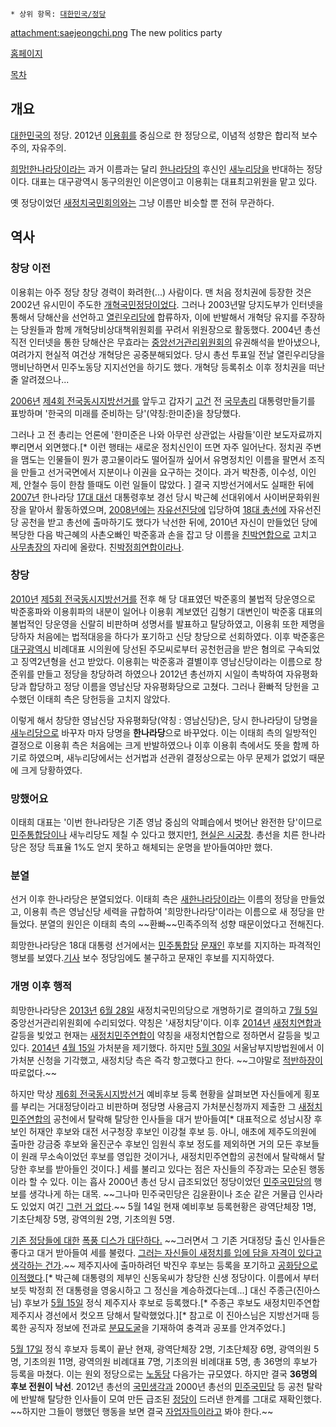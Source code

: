  * 상위 항목: [[대한민국/정당]]
attachment:saejeongchi.png
The new politics party

[http://newpolitics.co.kr/ 홈페이지]

[[목차]]
== 개요 ==
[[대한민국]]의 정당. 2012년 [[이용휘]]를 중심으로 한 정당으로, 이념적 성향은 합리적 보수주의, 자유주의.

[[희망!한나라당]]이라는 과거 이름과는 달리 [[한나라당]]의 후신인 [[새누리당]]을 반대하는 정당이다. 대표는 대구광역시 동구의원인 이은영이고 이용휘는 대표최고위원을 맡고 있다.

옛 정당이었던 [[새정치국민회의]]와는 그냥 이름만 비슷할 뿐 전혀 무관하다.

== 역사 ==
=== 창당 이전 ===
이용휘는 아주 정당 창당 경력이 화려한(...) 사람이다. 맨 처음 정치권에 등장한 것은 2002년 유시민이 주도한 [[개혁국민정당]]이었다. 그러나 2003년말 당지도부가  인터넷을 통해서 당해산을 선언하고 [[열린우리당]]에 합류하자, 이에 반발해서 개혁당 유지를 주장하는 당원들과 함께 개혁당비상대책위원회를 꾸려서 위원장으로 활동했다. 2004년 총선직전 인터넷을 통한 당해산은 무효라는 [[중앙선거관리위원회]]의 유권해석을 받아냈으나, 여려가지 현실적 여건상 개혁당은 공중분해되었다. 당시 총선 투표일 전날 열린우리당을 맹비난하면서 민주노동당 지지선언을 하기도 했다. 개혁당 등록취소 이후 정치권을 떠난줄 알려졌으나...

[[2006년]] [[제4회 전국동시지방선거]]를 앞두고 갑자기  [[고건]] 전 [[국무총리]] 대통령만들기를 표방하며 '한국의 미래를 준비하는 당'(약칭:한미준)을 창당했다. 

그러나 고 전 총리는 언론에 '한미준은 나와 아무런 상관없는 사람들'이란 보도자료까지 뿌리면서 외면했다.[* 이런 행태는 새로운 정치신인이 뜨면 자주 일어난다. 정치권 주변을 맴도는 인물들이 뭔가 콩고물이라도 떨어질까 싶어서 유명정치인 이름을 팔면서 조직을 만들고 선거국면에서 지분이나 이권을 요구하는 것이다. 과거 박찬종, 이수성, 이인제, 안철수 등이 한참 뜰때도 이런 일들이 많았다. ] 결국 지방선거에서도 실패한 뒤에 [[2007년]] 한나라당 [[17대 대선]] 대통령후보 경선 당시 박근혜 선대위에서 사이버문화위원장을 맡아서 활동하였으며, [[2008년]]에는 [[자유선진당]]에 입당하여 [[18대 총선]]에 자유선진당 공천을 받고 총선에 출마하기도 했다가 낙선한 뒤에, 2010년 자신이 만들었던 당에 복당한 다음 박근혜의 사촌오빠인 박준홍과 손을 잡고 당 이름을 [[친박연합]]으로 고치고 [[사무총장]]의 자리에 올랐다. 친[[박정희]]연합이라나. 

=== 창당 ===
[[2010년]] [[제5회 전국동시지방선거]]를 전후 해 당 대표였던 박준홍의 불법적 당운영으로 박준홍파와 이용휘파의 내분이 일어나 이용휘 계보였던 김형기 대변인이 박준홍 대표의 불법적인 당운영을 신랄히 비판하며 성명서를 발표하고 탈당하였고, 이용휘 또한 제명을 당하자 처음에는 법적대응을 하다가 포기하고 신당 창당으로 선회하였다. 이후 박준홍은 [[대구광역시]] 비례대표 시의원에 당선된 주모씨로부터 공천헌금을 받은 혐의로 구속되었고 징역2년형을 선고 받았다. 이용휘는 박준홍과 결별이후 영남신당이라는 이름으로 창준위를 만들고 정당을 창당하려 하였으나 2012년 총선까지 시일이 촉박하여 자유평화당과 합당하고 정당 이름을 영남신당 자유평화당으로 고쳤다. 그러나 환빠적 당헌을 고수했던 이태희 측은 당헌등을 고치지 않았다.

이렇게 해서 창당한 영남신당 자유평화당(약칭 : 영남신당)은, 당시 한나라당이 당명을 [[새누리당]]으로 바꾸자 마자 당명을 '''한나라당'''으로 바꾸었다. 이는 이태희 측의 일방적인 결정으로 이용휘 측은 처음에는 크게 반발하였으나 이후 이용휘 측에서도 뜻을 함께 하기로 하였으며, 새누리당에서는 선거법과 선관위 결정상으로는 아무 문제가 없었기 때문에 크게 당황하였다.

=== 망했어요 ===
이태희 대표는 '이번 한나라당은 기존 영남 중심의 악폐습에서 벗어난 완전한 당'이므로 [[민주통합당]]이나 새누리당도 제칠 수 있다고 했지만[http://weekly.khan.co.kr/khnm.html?mode=view&code=115&artid=201203131802191 1], [[현실은 시궁창]]. 총선을 치른 한나라당은 정당 득표율 1%도 얻지 못하고 해체되는 운명을 받아들여야만 했다.

=== 분열 ===
선거 이후 한나라당은 분열되었다. 이태희 측은 [[새한나라당]]이라는 이름의 정당을 만들었고, 이용휘 측은 영남신당 세력을 규합하여 '희망한나라당'이라는 이름으로 새 정당을 만들었다. 분열의 원인은 이태희 측의 ~~환빠~~민족주의적 성향 때문이었다고 전해진다.

희망한나라당은 18대 대통령 선거에서는 [[민주통합당]] [[문재인]] 후보를 지지하는 파격적인 행보를 보였다.[http://www.breaknews.com/sub_read.html?uid=242425&section=sc1 기사] 보수 정당임에도 불구하고 문재인 후보를 지지하였다.

=== 개명 이후 행적 ===
희망한나라당은 [[2013년]] [[6월 28일]] 새정치국민의당으로 개명하기로 결의하고 [[7월 5일]] 중앙선거관리위원회에 수리되었다. 약칭은 '새정치당'이다. 이후 [[2014년]] [[새정치연합]]과 갈등을 빚었고 현재는 [[새정치민주연합]]이 약칭을 새정치연합으로 정하면서 갈등을 빚고 있다. [[2014년]] [[4월 15일]] 가처분을 제기했다. 하지만 [[5월 30일]] 서울남부지방법원에서 이 가처분 신청을 기각했고, 새정치당 측은 즉각 항고했다고 한다. ~~그야말로 [[적반하장]]이 따로없다.~~

하지만 막상 [[제6회 전국동시지방선거]] 예비후보 등록 현황을 살펴보면 자신들에게 횡포를 부리는 거대정당이라고 비판하며 정당명 사용금지 가처분신청까지 제출한 그 [[새정치민주연합]]의 공천에서 탈락해 탈당한 인사들을 대거 받아들여[* 대표적으로 성남시장 후보인 허재안 후보와 대전 서구청장 후보인 이강철 후보 등. 아니, 애초에 제주도의원에 출마한 강금중 후보와 울진군수 후보인 임원식 후보 정도를 제외하면 거의 모든 후보들이 원래 무소속이었던 후보를 영입한 것이거나, 새정치민주연합의 공천에서 탈락해서 탈당한 후보를 받아들인 것이다.] 세를 불리고 있다는 점은 자신들의 주장과는 모순된 행동이라 할 수 있다. 이는 흡사 2000년 총선 당시 급조되었던 정당이었던 [[민주국민당(2000년)|민주국민당]]의 행보를 생각나게 하는 대목. ~~그나마 민주국민당은 김윤환이나 조순 같은 거물급 인사라도 있었지 여긴 [[그런 거 없다]].~~ 5월 14일 현재 예비후보 등록현황은 광역단체장 1명, 기초단체장 5명, 광역의원 2명, 기초의원 5명.

[http://www.newscj.com/news/articleView.html?idxno=239208 기존 정당들에 대한] [http://www.goodmorningcc.com/news/articleView.html?idxno=17028 폭풍 디스가 대단하다.] ~~그러면서 그 기존 거대정당 출신 인사들은 좋다고 대거 받아들여 세를 불렸다. [[적반하장|그러는 자신들이 새정치를 입에 담을 자격이 있다고 생각하는 건가]].~~ 제주지사에 출마하려던 박진우 후보는 등록을 포기하고 [http://news.naver.com/main/read.nhn?mode=LSD&mid=sec&sid1=100&oid=396&aid=0000202679 공화당으로 이적했다].[* 박근혜 대통령의 제부인 신동욱씨가 창당한 신생 정당이다. 이름에서 부터 보듯 박정희 전 대통령을 영웅시하고 그 정신을 계승하겠다는데...] 대신 주종근(진아스님) 후보가 [[5월 15일]] 정식 제주지사 후보로 등록했다.[* 주종근 후보도 새정치민주연합 제주지사 경선에서 컷오프 당해서 탈락했었다.][* 참고로 이 진아스님은 지방선거때 등록한 공직자 정보에 전과로 [https://pbs.twimg.com/media/BowyNzgIYAA8IjV.jpg:large 분묘도굴]을 기재하여 충격과 공포를 안겨주었다.]

[[5월 17일]] 정식 후보자 등록이 끝난 현재, 광역단체장 2명, 기초단체장 6명, 광역의원 5명, 기초의원 11명, 광역의원 비례대표 7명, 기초의원 비례대표 5명, 총 36명의 후보가 등록을 마쳤다. 이는 원외 정당으로는 [[노동당]] 다음가는 규모였다. 하지만 결국 '''36명의 후보 전원이 낙선'''. 2012년 총선의 [[국민생각]]과 2000년 총선의 [[민주국민당]] 등 공천 탈락에 반발해 탈당한 인사들이 모여 만든 급조된 [[정당]]이 드러낸 한계를 그대로 재확인했다. ~~하지만 그들이 행했던 행동을 보면 결국 [[자업자득]]이라고 봐야 한다.~~
